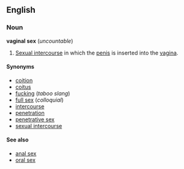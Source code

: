 ==English==
===Noun===
'''vaginal sex''' (''uncountable'')

#[[Sexual intercourse]] in which the [[penis]] is inserted into the [[vagina]].

====Synonyms====
*[[coition]]
*[[coitus]]
*[[fucking]] (''taboo slang'')
*[[full sex]] (''colloquial'')
*[[intercourse]]
*[[penetration]]
*[[penetrative sex]]
*[[sexual intercourse]]

====See also====
*[[anal sex]]
*[[oral sex]]